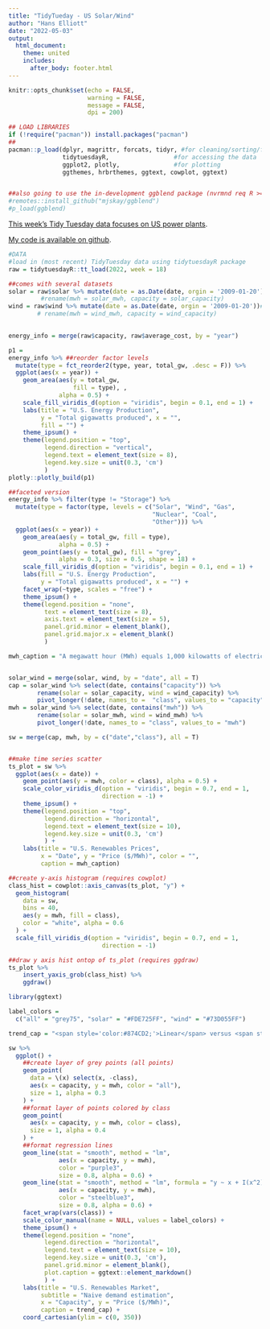 ---
title: "TidyTueday - US Solar/Wind"
author: "Hans Elliott"
date: "2022-05-03"
output: 
  html_document:
    theme: united
    includes:
      after_body: footer.html
---

```{r setup, include=FALSE}
knitr::opts_chunk$set(echo = FALSE,
                      warning = FALSE,
                      message = FALSE,
                      dpi = 200)
```

```{r}
## LOAD LIBRARIES
if (!require("pacman")) install.packages("pacman")
##
pacman::p_load(dplyr, magrittr, forcats, tidyr, #for cleaning/sorting/filtering
               tidytuesdayR,                  #for accessing the data
               ggplot2, plotly,               #for plotting
               ggthemes, hrbrthemes, ggtext, cowplot, ggtext)  


##also going to use the in-development ggblend package (nvrmnd req R >= 4.2)
#remotes::install_github("mjskay/ggblend")
#p_load(ggblend)

```


[This week's Tidy Tuesday data focuses on US power plants](https://github.com/rfordatascience/tidytuesday/blob/master/data/2022/2022-05-03/readme.md). 

[My code is available on github](https://github.com/hans-elliott99/hans-elliott99.github.io/tree/main/tidy_tuesday/2022-05-03).   

```{r, results='hide', cache=TRUE}
#DATA
#load in (most recent) TidyTuesday data using tidytuesdayR package
raw = tidytuesdayR::tt_load(2022, week = 18)

##comes with several datasets
solar = raw$solar %>% mutate(date = as.Date(date, orgin = '2009-01-20')) #%>%
         #rename(mwh = solar_mwh, capacity = solar_capacity)
wind = raw$wind %>% mutate(date = as.Date(date, orgin = '2009-01-20'))# %>%
        # rename(mwh = wind_mwh, capacity = wind_capacity)
      

energy_info = merge(raw$capacity, raw$average_cost, by = "year")

```



```{r, fig.width=4, fig.height=3}
p1 = 
energy_info %>% ##reorder factor levels
  mutate(type = fct_reorder2(type, year, total_gw, .desc = F)) %>% 
  ggplot(aes(x = year)) +
    geom_area(aes(y = total_gw, 
                  fill = type), ,
              alpha = 0.5) +
    scale_fill_viridis_d(option = "viridis", begin = 0.1, end = 1) +
    labs(title = "U.S. Energy Production",
         y = "Total gigawatts produced", x = "",
         fill = "") +
    theme_ipsum() +
    theme(legend.position = "top",
          legend.direction = "vertical",
          legend.text = element_text(size = 8),
          legend.key.size = unit(0.3, 'cm')
          )
plotly::plotly_build(p1)
```


```{r}
##faceted version
energy_info %>% filter(type != "Storage") %>%
  mutate(type = factor(type, levels = c("Solar", "Wind", "Gas",
                                        "Nuclear", "Coal",
                                        "Other"))) %>%
  ggplot(aes(x = year)) +
    geom_area(aes(y = total_gw, fill = type), 
              alpha = 0.5) +
    geom_point(aes(y = total_gw), fill = "grey",
              alpha = 0.3, size = 0.5, shape = 18) +
    scale_fill_viridis_d(option = "viridis", begin = 0.1, end = 1) +
    labs(fill = "U.S. Energy Production",
         y = "Total gigawatts produced", x = "") +
    facet_wrap(~type, scales = "free") +
    theme_ipsum() +
    theme(legend.position = "none",
          text = element_text(size = 8),
          axis.text = element_text(size = 5),
          panel.grid.minor = element_blank(),
          panel.grid.major.x = element_blank()
          )

```


```{r}
mwh_caption = "A megawatt hour (MWh) equals 1,000 kilowatts of electricity generated per hour."


solar_wind = merge(solar, wind, by = "date", all = T)
cap = solar_wind %>% select(date, contains("capacity")) %>%
        rename(solar = solar_capacity, wind = wind_capacity) %>%
        pivot_longer(!date, names_to =  "class", values_to = "capacity")
mwh = solar_wind %>% select(date, contains("mwh")) %>%
        rename(solar = solar_mwh, wind = wind_mwh) %>%
        pivot_longer(!date, names_to = "class", values_to = "mwh")

sw = merge(cap, mwh, by = c("date","class"), all = T)


##make time series scatter
ts_plot = sw %>%
  ggplot(aes(x = date)) +
    geom_point(aes(y = mwh, color = class), alpha = 0.5) +
    scale_color_viridis_d(option = "viridis", begin = 0.7, end = 1,
                          direction = -1) +
    theme_ipsum() +
    theme(legend.position = "top",
          legend.direction = "horizontal",
          legend.text = element_text(size = 10),
          legend.key.size = unit(0.3, 'cm')
          ) +
    labs(title = "U.S. Renewables Prices",
         x = "Date", y = "Price ($/MWh)", color = "",
         caption = mwh_caption)

##create y-axis histogram (requires cowplot)
class_hist = cowplot::axis_canvas(ts_plot, "y") +
  geom_histogram(
    data = sw,
    bins = 40,
    aes(y = mwh, fill = class),
    color = "white", alpha = 0.6
  ) +
  scale_fill_viridis_d(option = "viridis", begin = 0.7, end = 1,
                          direction = -1)

##draw y axis hist ontop of ts_plot (requires ggdraw)
ts_plot %>%
    insert_yaxis_grob(class_hist) %>%
    ggdraw()

```


```{r}
library(ggtext)

label_colors =
  c("all" = "grey75", "solar" = "#FDE725FF", "wind" = "#73D055FF")

trend_cap = "<span style='color:#874CD2;'>Linear</span> versus <span style='color:#6FA5D3;'>Quadratic</span> trends."

sw %>%
  ggplot() + 
    ##create layer of grey points (all points)
    geom_point(
      data = \(x) select(x, -class),
      aes(x = capacity, y = mwh, color = "all"),
      size = 1, alpha = 0.3
    ) +
    ##format layer of points colored by class
    geom_point(
      aes(x = capacity, y = mwh, color = class),
      size = 1, alpha = 0.4
    ) +
    ##format regression lines
    geom_line(stat = "smooth", method = "lm",
              aes(x = capacity, y = mwh),
              color = "purple3", 
              size = 0.8, alpha = 0.6) +
    geom_line(stat = "smooth", method = "lm", formula = "y ~ x + I(x^2)",
              aes(x = capacity, y = mwh),
              color = "steelblue3", 
              size = 0.8, alpha = 0.6) +
    facet_wrap(vars(class)) +
    scale_color_manual(name = NULL, values = label_colors) +
    theme_ipsum() +
    theme(legend.position = "none",
          legend.direction = "horizontal",
          legend.text = element_text(size = 10),
          legend.key.size = unit(0.3, 'cm'),
          panel.grid.minor = element_blank(),
          plot.caption = ggtext::element_markdown()
          ) +
    labs(title = "U.S. Renewables Market",
         subtitle = "Naive demand estimation",
         x = "Capacity", y = "Price ($/MWh)",
         caption = trend_cap) +
    coord_cartesian(ylim = c(0, 350))

```







